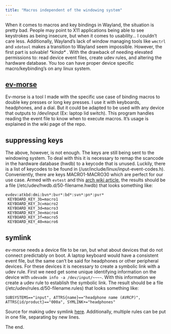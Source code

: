 ```yaml
---
title: "Macros independent of the windowing system"
---
```

When it comes to macros and key bindings in Wayland, the situation is pretty bad. People may point to X11 applications being able to see keystrokes as being insecure, but when it comes to usability... I couldn't care less. Additionally, Wayland's lack of window managing tools like `wmctrl` and `xdotool` makes a transition to Wayland seem impossible. However, the first part is solvable! *\*kinda\** . With the drawback of needing elevated permissions to: read device event files, create udev rules, and altering the hardware database. You too can have proper device specific macro/keybinding's on any linux system.

## [ev-morse](https://github.com/pickpj/ev-morse)
Ev-morse is a tool I made with the specific use case of binding macros to double key presses or long key presses. I use it with keyboards, headphones, and a dial. But it could be adapted to be used with any device that outputs to /dev/input (Ex: laptop lid switch). This program handles reading the event file to know when to execute macros. It's usage is explained in the wiki page of the repo.

## suppressing keys

The above, however, is not enough. The keys are still being sent to the windowing system. To deal with this it is necessary to remap the scancode in the hardware database (hwdb) to a keycode that is unused. Luckily, there is a list of keycodes to be found in (/usr/include/linux/input-event-codes.h). Conveniently, there are keys MACRO1-MACRO30 which are perfect for our use case. Armed with `evtest` and this [arch wiki article](https://wiki.archlinux.org/title/Map_scancodes_to_keycodes), the results should be a file (/etc/udev/hwdb.d/50-filename.hwdb) that looks something like:
```
evdev:atkbd:dmi:bvn*:bvr*:bd*:svn*:pn*:pvr*
 KEYBOARD_KEY_3b=macro1
 KEYBOARD_KEY_3c=macro2
 KEYBOARD_KEY_3d=macro3
 KEYBOARD_KEY_3e=macro4
 KEYBOARD_KEY_3f=macro5
 KEYBOARD_KEY_40=macro6
```

## symlink
ev-morse needs a device file to be ran, but what about devices that do not connect predictably on boot. A laptop keyboard would have a consistent event file, but the same can't be said for headphones or other peripheral devices. For these devices it is necessary to create a symbolic link with a udev rule. First we need get some unique identifying information on the device with `udevadm info -a /dev/input/~~~~`. With this information we create a udev rule to establish the symbolic link. The result should be a file (/etc/udev/rules.d/50-filename.rules) that looks something like:
```
SUBSYSTEMS=="input", ATTRS{name}=="headphone name (AVRCP)", ATTRS{id/product}=="000a", SYMLINK+="headphones"
```
Source for making udev symlink [here](https://unix.stackexchange.com/questions/704759/finding-the-dev-input-event-path-of-a-device-from-its-name). Additionally, multiple rules can be put in one file, separating by new lines.

The end.